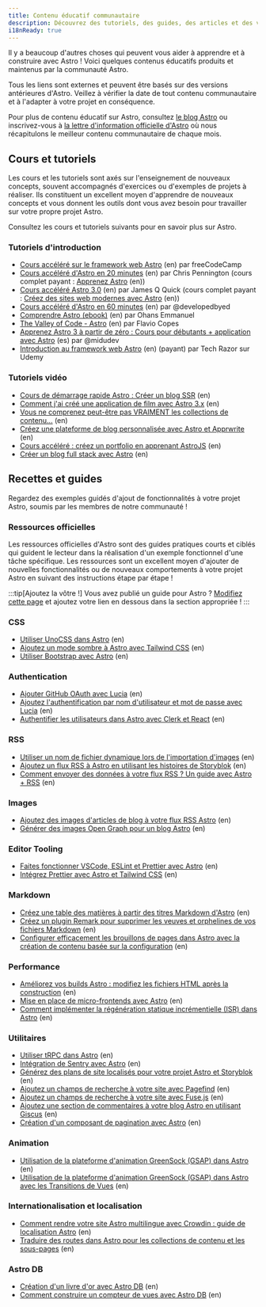 ```yaml
---
title: Contenu éducatif communautaire
description: Découvrez des tutoriels, des guides, des articles et des vidéos produits par la communauté pour vous aider à apprendre et à construire avec Astro !
i18nReady: true
---
```


Il y a beaucoup d'autres choses qui peuvent vous aider à apprendre et à construire avec Astro ! Voici quelques contenus éducatifs produits et maintenus par la communauté Astro.

Tous les liens sont externes et peuvent être basés sur des versions antérieures d'Astro. Veillez à vérifier la date de tout contenu communautaire et à l'adapter à votre projet en conséquence.

Pour plus de contenu éducatif sur Astro, consultez [le blog Astro](https://astro.build/blog/) ou inscrivez-vous à [la lettre d'information officielle d'Astro](https://astro.build/newsletter/signup) où nous récapitulons le meilleur contenu communautaire de chaque mois.

## Cours et tutoriels

Les cours et les tutoriels sont axés sur l'enseignement de nouveaux concepts, souvent accompagnés d'exercices ou d'exemples de projets à réaliser. Ils constituent un excellent moyen d'apprendre de nouveaux concepts et vous donnent les outils dont vous avez besoin pour travailler sur votre propre projet Astro.

Consultez les cours et tutoriels suivants pour en savoir plus sur Astro.

### Tutoriels d'introduction
  - [Cours accéléré sur le framework web Astro](https://www.youtube.com/watch?v=e-hTm5VmofI) (en) par freeCodeCamp
  - [Cours accéléré d'Astro en 20 minutes](https://www.youtube.com/watch?v=zrPVTf761OI) (en) par Chris Pennington (cours complet payant : [Apprenez Astro](https://learnastro.dev/) (en))
  - [Cours accéléré Astro 3.0](https://www.youtube.com/watch?v=qBOz6TpYAOg) (en) par James Q Quick (cours complet payant : [Créez des sites web modernes avec Astro](https://astrocourse.dev/) (en))
  - [Cours accéléré d'Astro en 60 minutes](https://www.youtube.com/watch?v=NniT0vKyn-E) (en) par @developedbyed
  - [Comprendre Astro (ebook)](https://www.ohansemmanuel.com/books/understanding-astro) (en) par Ohans Emmanuel
  - [The Valley of Code - Astro](https://thevalleyofcode.com/astro) (en) par Flavio Copes
  - [Apprenez Astro 3 à partir de zéro : Cours pour débutants + application avec Astro](https://www.youtube.com/watch?v=RB5tR_nqUEw) (es) par @midudev
  - [Introduction au framework web Astro](https://www.udemy.com/course/introduction-to-the-astro-web-framework/) (en) (payant) par Tech Razor sur Udemy

### Tutoriels vidéo
  - [Cours de démarrage rapide Astro : Créer un blog SSR](https://www.youtube.com/watch?v=XoIHKO6AkoM) (en)
  - [Comment j'ai créé une application de film avec Astro 3.x](https://www.youtube.com/watch?v=Gvr4WhgfP0w) (en)
  - [Vous ne comprenez peut-être pas VRAIMENT les collections de contenu…](https://www.youtube.com/watch?v=Fcw4c3wzm7I) (en)
  - [Créez une plateforme de blog personnalisée avec Astro et Apprwrite](https://www.youtube.com/watch?v=OERqwLy_reA) (en)
  - [Cours accéléré : créez un portfolio en apprenant AstroJS](https://www.youtube.com/watch?v=TwWvNK0yHjI) (en)
  - [Créer un blog full stack avec Astro](https://egghead.io/courses/build-a-full-stack-blog-with-astro-7ffcf9ec) (en)

## Recettes et guides


Regardez des exemples guidés d'ajout de fonctionnalités à votre projet Astro, soumis par les membres de notre communauté !

### Ressources officielles

Les ressources officielles d'Astro sont des guides pratiques courts et ciblés qui guident le lecteur dans la réalisation d'un exemple fonctionnel d'une tâche spécifique. Les ressources sont un excellent moyen d'ajouter de nouvelles fonctionnalités ou de nouveaux comportements à votre projet Astro en suivant des instructions étape par étape !

<RecipesNav />

:::tip[Ajoutez la vôtre !]
Vous avez publié un guide pour Astro ? [Modifiez cette page](https://github.com/withastro/docs/edit/main/src/content/docs/en/community-resources/content.mdx) et ajoutez votre lien en dessous dans la section appropriée !
:::

### CSS
- [Utiliser UnoCSS dans Astro](https://www.elian.codes/blog/23-02-11-implementing-unocss-in-astro/) (en)
- [Ajoutez un mode sombre à Astro avec Tailwind CSS](https://www.kevinzunigacuellar.com/blog/dark-mode-in-astro/) (en)
- [Utiliser Bootstrap avec Astro](https://www.drsys.de/use-bootstrap-with-astro/) (en)
### Authentication
- [Ajouter GitHub OAuth avec Lucia](https://lucia-auth.com/tutorials/github-oauth/astro) (en)
- [Ajoutez l'authentification par nom d'utilisateur et mot de passe avec Lucia](https://lucia-auth.com/tutorials/username-and-password/astro) (en)
- [Authentifier les utilisateurs dans Astro avec Clerk et React](https://www.launchfa.st/blog/react-astro-clerk) (en)
### RSS
- [Utiliser un nom de fichier dynamique lors de l'importation d'images](https://vaihe.com/blog/astro/astro-dynamic-image-prop/) (en)
- [Ajoutez un flux RSS à Astro en utilisant les histoires de Storyblok](https://straffesites.com/en/blog/rss-feed-astro-storyblok) (en)
- [Comment envoyer des données à votre flux RSS ? Un guide avec Astro + RSS](https://aritraroy.live/tutorial/blogs/2023/how-to-send-any-data-to-rss-feed/) (en)
### Images
- [Ajoutez des images d'articles de blog à votre flux RSS Astro](https://webreaper.dev/posts/astro-rss-feed-blog-post-images/) (en)
- [Générer des images Open Graph pour un blog Astro](https://techsquidtv.com/blog/generating-open-graph-images-for-astro/) (en)
### Editor Tooling
- [Faites fonctionner VSCode, ESLint et Prettier avec Astro](https://patheticgeek.dev/blog/astro-prettier-eslint-vscode) (en)
- [Intégrez Prettier avec Astro et Tailwind CSS](https://straffesites.com/en/blog/integrate-prettier-astro-tailwindcss) (en)
### Markdown
- [Créez une table des matières à partir des titres Markdown d'Astro](https://kld.dev/building-table-of-contents/) (en)
- [Créez un plugin Remark pour supprimer les veuves et orphelines de vos fichiers Markdown](https://eatmon.co/blog/remove-runts-markdown/) (en)
- [Configurer efficacement les brouillons de pages dans Astro avec la création de contenu basée sur la configuration](https://akashrajpurohit.com/blog/set-up-draft-pages-effectively-in-astro-with-configdriven-content-authoring/) (en)
### Performance
- [Améliorez vos builds Astro : modifiez les fichiers HTML après la construction](https://straffesites.com/en/blog/optimize-astro-html-post-build) (en)
- [Mise en place de micro-frontends avec Astro](https://medium.com/@sergio.a.soria/setting-up-micro-frontends-with-astro-and-ecma-script-modules-137340d2c520) (en)
- [Comment implémenter la régénération statique incrémentielle (ISR) dans Astro](https://logsnag.com/blog/implementing-isr-in-astro) (en)
### Utilitaires
- [Utiliser tRPC dans Astro](https://www.thomasledoux.be/blog/using-trpc-astro-islands-react) (en)
- [Intégration de Sentry avec Astro](https://akashrajpurohit.com/blog/seamless-error-tracking-integrating-sentry-with-astro/) (en)
- [Générez des plans de site localisés pour votre projet Astro et Storyblok](https://straffesites.com/en/blog/localized-sitemap-astro-storyblok) (en)
- [Ajoutez un champs de recherche à votre site avec Pagefind](https://blog.otterlord.dev/posts/astro-search/) (en)
- [Ajoutez un champs de recherche à votre site avec Fuse.js](https://www.youtube.com/watch?v=XnV_2MWqAhQ) (en)
- [Ajoutez une section de commentaires à votre blog Astro en utilisant Giscus](https://elazizi.com/posts/add-comments-section-to-your-astro-blog/) (en)
- [Création d'un composant de pagination avec Astro](https://rimdev.io/creating-a-pagination-component-with-astro) (en)
### Animation
- [Utilisation de la plateforme d'animation GreenSock (GSAP) dans Astro](https://www.launchfa.st/blog/gsap-astro) (en)
- [Utilisation de la plateforme d'animation GreenSock (GSAP) dans Astro avec les Transitions de Vues](https://www.launchfa.st/blog/gsap-astro-view-transitions) (en)
### Internationalisation et localisation
- [Comment rendre votre site Astro multilingue avec Crowdin : guide de localisation Astro](https://crowdin.com/blog/2023/06/21/astro-localization-and-i18n) (en)
- [Traduire des routes dans Astro pour les collections de contenu et les sous-pages](https://www.webdesign-sopelnik.de/en/blog/translate-routes-for-astro-content-collections-or-subpages-with-trailingslash-and-base-support/) (en)
### Astro DB
- [Création d'un livre d'or avec Astro DB](https://ryantrimble.com/blog/creating-a-guestbook-with-astro-db/) (en)
- [Comment construire un compteur de vues avec Astro DB](https://www.vorillaz.com/astro-views) (en)
